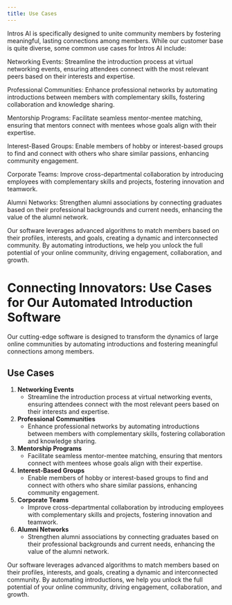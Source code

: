 ```yaml
---
title: Use Cases
---
```


Intros AI is specifically designed to unite community members by fostering meaningful, lasting connections among members. While our customer base is quite diverse, some common use cases for Intros AI include:

Networking Events: Streamline the introduction process at virtual networking events, ensuring attendees connect with the most relevant peers based on their interests and expertise.

Professional Communities: Enhance professional networks by automating introductions between members with complementary skills, fostering collaboration and knowledge sharing.

Mentorship Programs: Facilitate seamless mentor-mentee matching, ensuring that mentors connect with mentees whose goals align with their expertise.

Interest-Based Groups: Enable members of hobby or interest-based groups to find and connect with others who share similar passions, enhancing community engagement.

Corporate Teams: Improve cross-departmental collaboration by introducing employees with complementary skills and projects, fostering innovation and teamwork.

Alumni Networks: Strengthen alumni associations by connecting graduates based on their professional backgrounds and current needs, enhancing the value of the alumni network.

Our software leverages advanced algorithms to match members based on their profiles, interests, and goals, creating a dynamic and interconnected community. By automating introductions, we help you unlock the full potential of your online community, driving engagement, collaboration, and growth.

# Connecting Innovators: Use Cases for Our Automated Introduction Software

Our cutting-edge software is designed to transform the dynamics of large online communities by automating introductions and fostering meaningful connections among members.

## Use Cases

<ol>
  <li><strong>Networking Events</strong>
    <ul>
      <li>Streamline the introduction process at virtual networking events, ensuring attendees connect with the most relevant peers based on their interests and expertise.</li>
    </ul>
  </li>
  <li><strong>Professional Communities</strong>
    <ul>
      <li>Enhance professional networks by automating introductions between members with complementary skills, fostering collaboration and knowledge sharing.</li>
    </ul>
  </li>
  <li><strong>Mentorship Programs</strong>
    <ul>
      <li>Facilitate seamless mentor-mentee matching, ensuring that mentors connect with mentees whose goals align with their expertise.</li>
    </ul>
  </li>
  <li><strong>Interest-Based Groups</strong>
    <ul>
      <li>Enable members of hobby or interest-based groups to find and connect with others who share similar passions, enhancing community engagement.</li>
    </ul>
  </li>
  <li><strong>Corporate Teams</strong>
    <ul>
      <li>Improve cross-departmental collaboration by introducing employees with complementary skills and projects, fostering innovation and teamwork.</li>
    </ul>
  </li>
  <li><strong>Alumni Networks</strong>
    <ul>
      <li>Strengthen alumni associations by connecting graduates based on their professional backgrounds and current needs, enhancing the value of the alumni network.</li>
    </ul>
  </li>
</ol>

Our software leverages advanced algorithms to match members based on their profiles, interests, and goals, creating a dynamic and interconnected community. By automating introductions, we help you unlock the full potential of your online community, driving engagement, collaboration, and growth.

